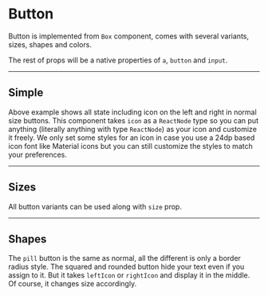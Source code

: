 

<Meta title="Components/Button" component={Button} />

# Button

Button is implemented from `Box` component, comes with several variants, sizes, shapes and colors.

<ArgsTable of={Button} />

The rest of props will be a native properties of `a`, `button` and `input`.

---

## Simple

<Canvas>
  <Story id="components-button--simple" />
</Canvas>

Above example shows all state including icon on the left and right in normal size buttons. This component takes `icon` as a `ReactNode` type so you can put anything (literally anything with type `ReactNode`) as your icon and customize it freely. We only set some styles for an icon in case you use a 24dp based icon font like Material icons but you can still customize the styles to match your preferences.

---

## Sizes

<Canvas>
  <Story id="components-button--sizes" />
</Canvas>

All button variants can be used along with `size` prop.

---

## Shapes

<Canvas>
  <Story id="components-button--shapes" />
</Canvas>

The `pill` button is the same as normal, all the different is only a border radius style. The squared and rounded button hide your text even if you assign to it. But it takes `leftIcon` or `rightIcon` and display it in the middle. Of course, it changes size accordingly.
